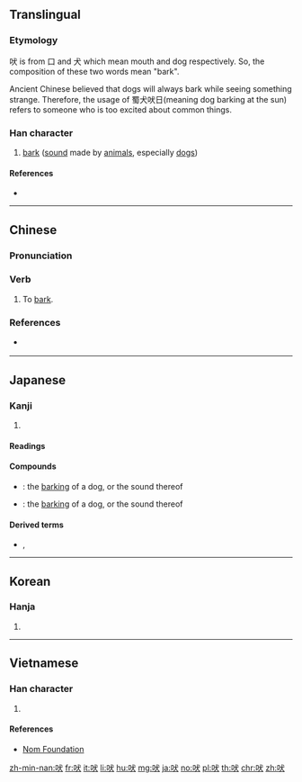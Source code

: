 {{character info/new}}
==Translingual==

===Etymology===
吠 is from 口 and 犬 which mean mouth and dog respectively.
So, the composition of these two words mean "bark".

Ancient Chinese believed that dogs will always bark while seeing something strange.
Therefore, the usage of 蜀犬吠日(meaning dog barking at the sun)
refers to someone who is too excited about common things.

===Han character===
{{Han char|rn=30|rad=口|as=04|sn=7|four=63034|canj=RIK|ids=⿰口犬}}

# [[bark]] ([[sound]] made by [[animal]]s, especially [[dog]]s)

====References====
* {{Han ref|kx=0177.220|dkj=03331|dj=0395.040|hdz=10587.020|uh=5420|ud=21536|bh=A770|bd=42864}}

----

==Chinese==
{{zh-forms|alt=𠲎}}

===Pronunciation===
{{zh-pron
|m=fèi
|c=fai6
|h=pfs=phoi
|md=
|mn=hūi,pūi
|w=
|mc=y
|oc=y
|cat=v
}}

===Verb===
{{zh-verb}}

# {{lb|zh|of a dog}} To [[bark]].

===References===
* {{qualifier|Min Nan}} {{thcwd|2971}}

----

==Japanese==

===Kanji===
{{ja-kanji|grade=|rs=口04}}

# {{defn|lang=ja|sort=口04}}

====Readings====
{{ja-readings|goon=[[べい]] (bei)|kanon=[[はい]] (hai)|kun=[[ほえる]] (hoeru), [[ほえ]] (hoe)}}

====Compounds====
{{der-top|Compounds}}
* {{ja-r|狗吠|くはい}}: the [[barking]] of a dog, or the sound thereof
* {{ja-r|犬吠|けんばい}}: the [[barking]] of a dog, or the sound thereof
{{der-bottom}}

====Derived terms====
* {{l|ja|吠える}}, {{l|ja|吠る}}

----

==Korean==

===Hanja===
{{ko-hanja|hangeul=폐|rv=pye|mr=p'ye|y=phyey}}

# {{defn|lang=ko|sort=口04}}

----

==Vietnamese==

===Han character===
{{vi-hantu|[[phệ]], [[phịa]]|rs=口04}}

# {{defn|lang=vi|sort=口04}}

====References====
* [http://nomfoundation.org/common/nom_details.php?codepoint=5420 Nom Foundation]

[[zh-min-nan:吠]]
[[fr:吠]]
[[it:吠]]
[[li:吠]]
[[hu:吠]]
[[mg:吠]]
[[ja:吠]]
[[no:吠]]
[[pl:吠]]
[[th:吠]]
[[chr:吠]]
[[zh:吠]]